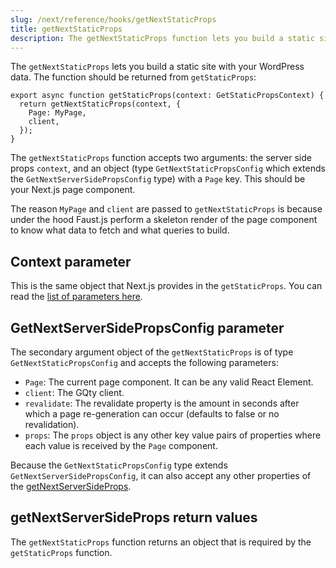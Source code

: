 ```yaml
---
slug: /next/reference/hooks/getNextStaticProps
title: getNextStaticProps
description: The getNextStaticProps function lets you build a static site with your WordPress data.
---
```


The `getNextStaticProps` lets you build a static site with your WordPress data. The function should be returned from `getStaticProps`:

```
export async function getStaticProps(context: GetStaticPropsContext) {
  return getNextStaticProps(context, {
    Page: MyPage,
    client,
  });
}
```

The `getNextStaticProps` function accepts two arguments: the server side props `context`, and an object (type `GetNextStaticPropsConfig` which extends the `GetNextServerSidePropsConfig` type) with a `Page` key.
This should be your Next.js page component.

The reason `MyPage` and `client` are passed to `getNextStaticProps` is because
under the hood Faust.js perform a skeleton render of the page component to know what data to fetch and what queries to build.

## Context parameter

This is the same object that Next.js provides in the `getStaticProps`. You can read the [list of parameters here](https://nextjs.org/docs/api-reference/data-fetching/get-static-props#context-parameter).

## GetNextServerSidePropsConfig parameter

The secondary argument object of the `getNextStaticProps` is of type `GetNextStaticPropsConfig` and accepts the following parameters:

* `Page`: The current page component. It can be any valid React Element.
* `client`: The GQty client.
* `revalidate`: The revalidate property is the amount in seconds after which a page re-generation can occur (defaults to false or no revalidation).
* `props`: The `props` object is any other key value pairs of properties where each value is received by the `Page` component.

Because the `GetNextStaticPropsConfig` type extends `GetNextServerSidePropsConfig`, it can also accept any other properties of the [getNextServerSideProps](/docs/next/reference/helpers/getNextServerSideProps).

## getNextServerSideProps return values

The `getNextStaticProps` function returns an object that is required by the `getStaticProps` function.
